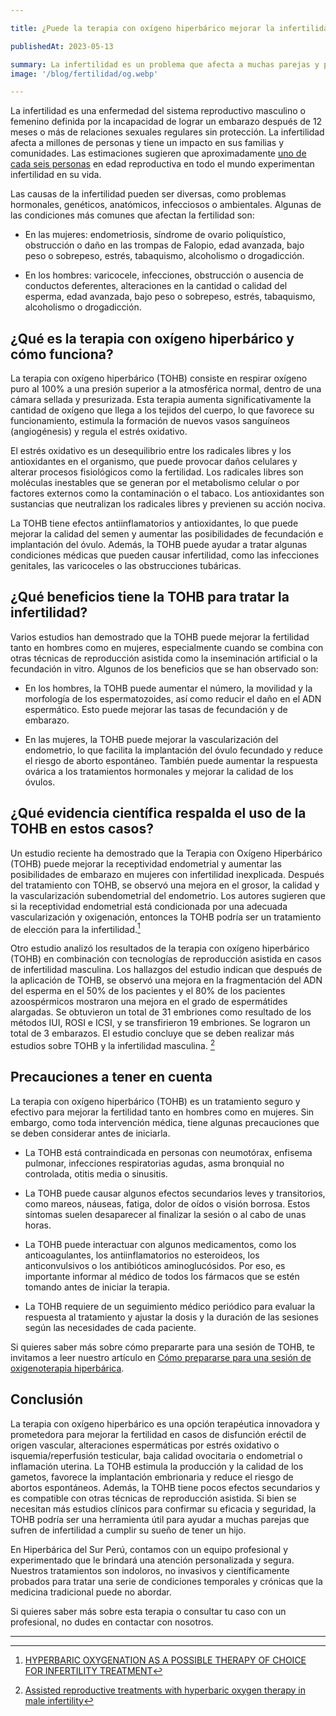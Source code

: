 ```yaml
---

title: ¿Puede la terapia con oxígeno hiperbárico mejorar la infertilidad?

publishedAt: 2023-05-13

summary: La infertilidad es un problema que afecta a muchas parejas y puede tener diversas causas. En este artículo te explicamos cómo la terapia con oxígeno hiperbárico puede mejorar la fertilidad tanto en hombres como en mujeres, y qué beneficios y precauciones tiene este tratamiento.
image: '/blog/fertilidad/og.webp'

---
```


La infertilidad es una enfermedad del sistema reproductivo masculino o femenino definida por la incapacidad de lograr un embarazo después de 12 meses o más de relaciones sexuales regulares sin protección. La infertilidad afecta a millones de personas y tiene un impacto en sus familias y comunidades. Las estimaciones sugieren que aproximadamente [uno de cada seis personas](https://www.who.int/news-room/fact-sheets/detail/infertility) en edad reproductiva en todo el mundo experimentan infertilidad en su vida.

Las causas de la infertilidad pueden ser diversas, como problemas hormonales, genéticos, anatómicos, infecciosos o ambientales. Algunas de las condiciones más comunes que afectan la fertilidad son:

- En las mujeres: endometriosis, síndrome de ovario poliquístico, obstrucción o daño en las trompas de Falopio, edad avanzada, bajo peso o sobrepeso, estrés, tabaquismo, alcoholismo o drogadicción.

- En los hombres: varicocele, infecciones, obstrucción o ausencia de conductos deferentes, alteraciones en la cantidad o calidad del esperma, edad avanzada, bajo peso o sobrepeso, estrés, tabaquismo, alcoholismo o drogadicción.

## ¿Qué es la terapia con oxígeno hiperbárico y cómo funciona?

La terapia con oxígeno hiperbárico (TOHB) consiste en respirar oxígeno puro al 100% a una presión superior a la atmosférica normal, dentro de una cámara sellada y presurizada. Esta terapia aumenta significativamente la cantidad de oxígeno que llega a los tejidos del cuerpo, lo que favorece su funcionamiento, estimula la formación de nuevos vasos sanguíneos (angiogénesis) y regula el estrés oxidativo.

El estrés oxidativo es un desequilibrio entre los radicales libres y los antioxidantes en el organismo, que puede provocar daños celulares y alterar procesos fisiológicos como la fertilidad. Los radicales libres son moléculas inestables que se generan por el metabolismo celular o por factores externos como la contaminación o el tabaco. Los antioxidantes son sustancias que neutralizan los radicales libres y previenen su acción nociva.

La TOHB tiene efectos antiinflamatorios y antioxidantes, lo que puede mejorar la calidad del semen y aumentar las posibilidades de fecundación e implantación del óvulo. Además, la TOHB puede ayudar a tratar algunas condiciones médicas que pueden causar infertilidad, como las infecciones genitales, las varicoceles o las obstrucciones tubáricas.

## ¿Qué beneficios tiene la TOHB para tratar la infertilidad?

Varios estudios han demostrado que la TOHB puede mejorar la fertilidad tanto en hombres como en mujeres, especialmente cuando se combina con otras técnicas de reproducción asistida como la inseminación artificial o la fecundación in vitro. Algunos de los beneficios que se han observado son:

- En los hombres, la TOHB puede aumentar el número, la movilidad y la morfología de los espermatozoides, así como reducir el daño en el ADN espermático. Esto puede mejorar las tasas de fecundación y de embarazo.

- En las mujeres, la TOHB puede mejorar la vascularización del endometrio, lo que facilita la implantación del óvulo fecundado y reduce el riesgo de aborto espontáneo. También puede aumentar la respuesta ovárica a los tratamientos hormonales y mejorar la calidad de los óvulos.

## ¿Qué evidencia científica respalda el uso de la TOHB en estos casos?

Un estudio reciente ha demostrado que la Terapia con Oxígeno Hiperbárico (TOHB) puede mejorar la receptividad endometrial y aumentar las posibilidades de embarazo en mujeres con infertilidad inexplicada. Después del tratamiento con TOHB, se observó una mejora en el grosor, la calidad y la vascularización subendometrial del endometrio. Los autores sugieren que si la receptividad endometrial está condicionada por una adecuada vascularización y oxigenación, entonces la TOHB podría ser un tratamiento de elección para la infertilidad.[^1]

Otro estudio analizó los resultados de la terapia con oxígeno hiperbárico (TOHB) en combinación con tecnologías de reproducción asistida en casos de infertilidad masculina. Los hallazgos del estudio indican que después de la aplicación de TOHB, se observó una mejora en la fragmentación del ADN del esperma en el 50% de los pacientes y el 80% de los pacientes azoospérmicos mostraron una mejora en el grado de espermátides alargadas. Se obtuvieron un total de 31 embriones como resultado de los métodos IUI, ROSI e ICSI, y se transfirieron 19 embriones. Se lograron un total de 3 embarazos. El estudio concluye que se deben realizar más estudios sobre TOHB y la infertilidad masculina. [^2]

## Precauciones a tener en cuenta

La terapia con oxígeno hiperbárico (TOHB) es un tratamiento seguro y efectivo para mejorar la fertilidad tanto en hombres como en mujeres. Sin embargo, como toda intervención médica, tiene algunas precauciones que se deben considerar antes de iniciarla.

- La TOHB está contraindicada en personas con neumotórax, enfisema pulmonar, infecciones respiratorias agudas, asma bronquial no controlada, otitis media o sinusitis.

- La TOHB puede causar algunos efectos secundarios leves y transitorios, como mareos, náuseas, fatiga, dolor de oídos o visión borrosa. Estos síntomas suelen desaparecer al finalizar la sesión o al cabo de unas horas.

- La TOHB puede interactuar con algunos medicamentos, como los anticoagulantes, los antiinflamatorios no esteroideos, los anticonvulsivos o los antibióticos aminoglucósidos. Por eso, es importante informar al médico de todos los fármacos que se estén tomando antes de iniciar la terapia.

- La TOHB requiere de un seguimiento médico periódico para evaluar la respuesta al tratamiento y ajustar la dosis y la duración de las sesiones según las necesidades de cada paciente.

Si quieres saber más sobre cómo prepararte para una sesión de TOHB, te invitamos a leer nuestro artículo en [Cómo prepararse para una sesión de oxigenoterapia hiperbárica](/blog/recomendaciones).

## Conclusión

La terapia con oxígeno hiperbárico es una opción terapéutica innovadora y prometedora para mejorar la fertilidad en casos de disfunción eréctil de origen vascular, alteraciones espermáticas por estrés oxidativo o isquemia/reperfusión testicular, baja calidad ovocitaria o endometrial o inflamación uterina. La TOHB estimula la producción y la calidad de los gametos, favorece la implantación embrionaria y reduce el riesgo de abortos espontáneos. Además, la TOHB tiene pocos efectos secundarios y es compatible con otras técnicas de reproducción asistida. Si bien se necesitan más estudios clínicos para confirmar su eficacia y seguridad, la TOHB podría ser una herramienta útil para ayudar a muchas parejas que sufren de infertilidad a cumplir su sueño de tener un hijo.

En Hiperbárica del Sur Perú, contamos con un equipo profesional y experimentado que le brindará una atención personalizada y segura. Nuestros tratamientos son indoloros, no invasivos y científicamente probados para tratar una serie de condiciones temporales y crónicas que la medicina tradicional puede no abordar.

Si quieres saber más sobre esta terapia o consultar tu caso con un profesional, no dudes en contactar con nosotros.

---

[^1]: [HYPERBARIC OXYGENATION AS A POSSIBLE THERAPY OF CHOICE FOR INFERTILITY TREATMENT](https://www.ncbi.nlm.nih.gov/pmc/articles/PMC7192642/)

[^2]: [Assisted reproductive treatments with hyperbaric oxygen therapy in male infertility](https://www.ncbi.nlm.nih.gov/pmc/articles/PMC8018801/)

